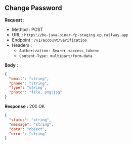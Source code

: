 
## Change Password

**Request :**

- Method : <Badge method="POST">POST</Badge>
- URL : `https://be-java-binar-fp-staging.up.railway.app`
- Endpoint : `/v1/account/verification`
- Headers :
  - `Authorization: Bearer <access_token>`
  - `Content-Type: multipart/form-data`

**Body :**

```json
{
  "email": "string",
  "phone": "string",
  "type": "string",
  "photo": "file, png|jpg"
}
```

**Response :** <Badge outline variant="success">200 OK</Badge>

```json
{
  "status": "string",
  "message": "string",
  "data": "object",
  "error": "string"
}
```
